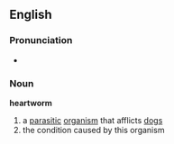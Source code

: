 ==English==
===Pronunciation===
*{{audio|en-us-heartworm.ogg|Audio (US)}}

===Noun===
'''heartworm'''
{{wikipedia}}
# a [[parasitic]] [[organism]] that afflicts [[dogs]]
# the condition caused by this organism